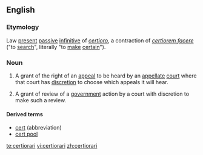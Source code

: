 ==English==
{{wikipedia}}

===Etymology===
Law {{etyl|la}} [[present]] [[passive]] [[infinitive]] of ''[[certioro]]'', a contraction of ''[[certiorem facere]]'' ("to [[search]]", literally "to [[make]] [[certain]]").

===Noun===
{{en-noun|-}}

# {{US|legal}} A grant of the right of an [[appeal]] to be heard by an [[appellate]] [[court]] where that court has [[discretion]] to choose which appeals it will hear.
# {{British|legal}} A grant of review of a [[government]] action by a court with discretion to make such a review.

====Derived terms====
* [[cert]] (abbreviation)
* [[cert pool]]

[[te:certiorari]]
[[vi:certiorari]]
[[zh:certiorari]]
